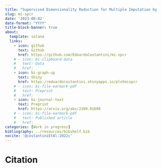 ```yaml
---
title: "Supervised Dimensionality Reduction for Multiple Imputation by Chained Equations"
slug: mi-spcr
date: '2023-08-02'
date-format: "YYYY"
title-block-banner: true
about:
  template: solana
  links:
    - icon: github
      text: Github
      href: https://github.com/EdoardoCostantini/mi-spcr
    # - icon: bi-clipboard-data
    #   text: Data
    #   href: 
    - icon: bi-graph-up
      text: Shiny
      href: https://edoardocostantini.shinyapps.io/plotmispcr
    # - icon: bi-file-earmark-pdf
    #   text: Preprint
    #   href: 
    - icon: bi-journal-text
      text: Preprint
      href: https://arxiv.org/abs/2309.01608
    # - icon: bi-file-earmark-pdf
    #   text: Published article
    #   href: 
categories: [Work in progress]
bibliography: ../resources/bibshelf.bib
nocite: '@costantiniEtAl:2022c'
---
```


# Citation